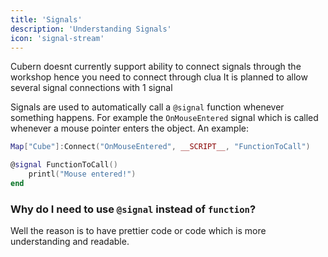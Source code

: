 ```yaml
---
title: 'Signals'
description: 'Understanding Signals'
icon: 'signal-stream'
---
```


<Warning>Cubern doesnt currently support ability to connect signals through the workshop hence you need to connect through clua</Warning>
<Info>It is planned to allow several signal connections with 1 signal</Info>

Signals are used to automatically call a `@signal` function whenever something happens. For example the `OnMouseEntered` signal which is called whenever a mouse pointer enters the object. An example:
```lua
Map["Cube"]:Connect("OnMouseEntered", __SCRIPT__, "FunctionToCall")

@signal FunctionToCall()
    printl("Mouse entered!")
end
```

### Why do I need to use `@signal` instead of `function`? 
Well the reason is to have prettier code or code which is more understanding and readable.